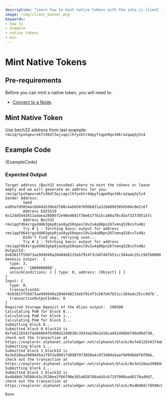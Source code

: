 ```yaml
---
description: "Learn how to mint native tokens with the iota.js client library."
image: /img/client_banner.png
keywords:
- how to
- example
- native tokens
- min
---
```


# Mint Native Tokens

## Pre-requirements

Before you can mint a native token, you will need to:

* [Connect to a Node](simple.mdx).


## Mint Native Token

Use bech32 address from last example: `rms1qrtpxhqeurekfn36dl5wjsapclhfyxktr44pyfsqpe9qx3dkra2qwq3y5z4`


## Example Code

<CodeBlock className="language-javascript">
    {ExampleCode}
</CodeBlock>


### Expected Output

```plaintext
Target address (Bech32 encoded) where to mint the tokens or leave empty and we will generate an address for you: rms1qrtpxhqeurekfn36dl5wjsapclhfyxktr44pyfsqpe9qx3dkra2qwq3y5z4
Sender Address:
        Seed ea95efd5054ac8d4da536bd2f80c4ab6507699b831a32b889d305b566c0e2c6f
        Address Ed25519 0x12dd5443411adaea28b05f2e98e40d1f30e61f7b15ca80a70cd5af337305147c
        Address Bech32 rms1qqfd64zrgydd463gkp0jax8yp50npesl0v2u4q98pn267vmnq528cn7x48z
        Try # 1 : fetching basic output for address  rms1qqfd64zrgydd463gkp0jax8yp50npesl0v2u4q98pn267vmnq528cn7x48z
        Didn't find any, retrying soon...
        Try # 2 : fetching basic output for address  rms1qqfd64zrgydd463gkp0jax8yp50npesl0v2u4q98pn267vmnq528cn7x48z
OutputId:  0x0381ff59d73ae994949a28484d8233eb7914f3cb87d47b51cc364a4c25cc9d7b0000
Genesis output:  {
  type: 3,
  amount: '1000000000',
  unlockConditions: [ { type: 0, address: [Object] } ]
}
Input: {
  type: 0,
  transactionId: '0x0381ff59d73ae994949a28484d8233eb7914f3cb87d47b51cc364a4c25cc9d7b',
  transactionOutputIndex: 0
}
Required Storage Deposit of the Alias output:  290500
Calculating PoW for block 0...
Calculating PoW for block 1...
Calculating PoW for block 2...
Submitting block 0...
Submitted block 0 blockId is 0xfe612b54374ab6064fb308d22d8038c3543ab39e1418cad42d46bbf40a96d730, check out the transaction at https://explorer.alphanet.iotaledger.net/alphanet/block/0xfe612b54374ab6064fb308d22d8038c3543ab39e1418cad42d46bbf40a96d730
Submitting block 1...
Submitted block 1 blockId is 0x3e528aa3989d45a1f9f2e9091fd8987973858e4c973409a5aaf0494bb8f6f0bb, check out the transaction at https://explorer.alphanet.iotaledger.net/alphanet/block/0x3e528aa3989d45a1f9f2e9091fd8987973858e4c973409a5aaf0494bb8f6f0bb
Submitting block 2...
Submitted block 2 blockId is 0xd048dc7d508c61c3538ee2f66f90e265a028766ada5cb7197000aad8176a49d7, check out the transaction at https://explorer.alphanet.iotaledger.net/alphanet/block/0xd048dc7d508c61c3538ee2f66f90e265a028766ada5cb7197000aad8176a49d7

Done
```